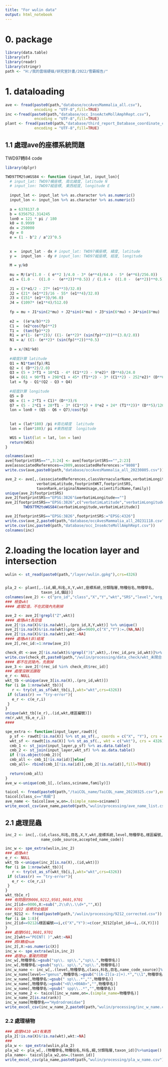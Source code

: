 ```yaml
---
title: "For wulin data"
output: html_notebook
---
```

# 0. package 
```r
library(data.table)
library(sf)
library(readr)
library(stringr)
path <- "H:/我的雲端硬碟/研究室計畫/2022/雪霸報告/"
```
# 1. dataloading

```r
ave <- fread(paste0(path,"database/occAvesMammalia_all.csv"),
             encoding = "UTF-8",fill=TRUE)
inc <-fread(paste0(path,"database/occ_InseActeMollAmphRept.csv"),
             encoding = "UTF-8",fill=TRUE)
plant <- fread(paste0(path,"database/third_report_Database_coordinate_corrected_20230615.csv"),
             encoding = "UTF-8",fill=TRUE)

```
## 1.1 處理ave的座標系統問題
TWD97轉84 code
```r
library(dplyr)

TWD97TM2toWGS84 <- function (input_lat, input_lon){  
  # input_lat: TWD97橫座標, 南北緯度, latitude N
  # input_lon: TWD97縱座標, 東西經度, longitude E
  
  input_lat <- input_lat %>% as.character %>% as.numeric()
  input_lon <- input_lon %>% as.character %>% as.numeric()
  
  a = 6378137.0
  b = 6356752.314245
  lon0 = 121 * pi / 180
  k0 = 0.9999
  dx = 250000
  dy = 0
  e = (1 - b^2 / a^2)^0.5
  
  
  x =  input_lat - dx # input_lat: TWD97橫座標, 緯度, latitude
  y =  input_lon - dy # input_lon: TWD97縱座標, 經度, longitude
  
  M = y/k0
  
  mu = M/(a*(1.0 - ( e**2 )/4.0 - 3* (e**4)/64.0 - 5* (e**6)/256.0))
  e1 = (1.0 -  ((1.0 -  (e**2))**0.5)) / (1.0 +  ((1.0 -  (e**2))**0.5))
  
  J1 = (3*e1/2 - 27* (e1**3)/32.0)
  J2 = (21* (e1**2)/16 - 55* (e1**4)/32.0)
  J3 = (151* (e1**3)/96.0)
  J4 = (1097* (e1**4)/512.0)
  
  fp = mu + J1*sin(2*mu) + J2*sin(4*mu) + J3*sin(6*mu) + J4*sin(8*mu)
  
  e2 =  ((e*a/b)**2)
  C1 =  (e2*cos(fp)**2)
  T1 =  (tan(fp)**2)
  R1 = a*(1- (e**2))/ ((1- (e**2)* (sin(fp)**2))**(3.0/2.0))
  N1 = a/ ((1- (e**2)* (sin(fp)**2))**0.5)
  
  D = x/(N1*k0)
  
  #緯度計算 latitude
  Q1 = N1*tan(fp)/R1
  Q2 = ( (D**2)/2.0)
  Q3 = (5 + 3*T1 + 10*C1 - 4* (C1**2) - 9*e2)* (D**4)/24.0
  Q4 = (61 + 90*T1 + 298*C1 + 45* (T1**2) - 3* (C1**2) - 252*e2)* (D**6)/720.0
  lat = fp - Q1*(Q2 - Q3 + Q4)
  
  #經度計算 longitude
  Q5 = D
  Q6 = (1 + 2*T1 + C1)* (D**3)/6
  Q7 = (5 - 2*C1 + 28*T1 - 3* (C1**2) + 8*e2 + 24* (T1**2))* (D**5)/120.0
  lon = lon0 + (Q5 - Q6 + Q7)/cos(fp)
  
  
  lat = (lat*180) /pi #南北緯度  latitude 
  lon = (lon*180)/ pi #東西經度  longitude

  WGS = list(lat = lat, lon = lon)
  return(WGS)
}
```

```r
colnames(ave)
ave[footprintSRS=="",3:24] <- ave[footprintSRS=="",2:23]
ave[associatedReferences==2009,associatedReferences:="9808"]
write.csv(ave,paste0(path,"database/occAvesMammalia_all_20230805.csv"))

ave_2 <- ave[,.(associatedReferences,classVernacularName,verbatimLongitude,
              verbatimLatitude,footprintWKT,footprintSRS,
              taxonRank,originalNameUsage,scientificName,family)]
unique(ave_2$footprintSRS)
ave_2[footprintSRS=="EPSG:3826"&verbatimLongitude==""]
ave_2[footprintSRS=="EPSG:3826",c("verbatimLatitude","verbatimLongitude"):=
        TWD97TM2toWGS84(verbatimLongitude,verbatimLatitude)] 

ave_2[footprintSRS=="EPSG:3826",footprintSRS:="EPSG:4326"]
write.csv(ave_2,paste0(path,"database/occAvesMammalia_all_20231118.csv"))
write.csv(inc,paste0(path,"database/occ_InseActeMollAmphRept.csv"))
colnames(inc)

```


# 2.loading the location layer and intersection
```r
wulin <- st_read(paste0(path,"/layer/wulin.gpkg"),crs=4326)


pla_2 <- plant[,.(id,綱,科名,X,Y,wkt,座標系統,分類階層,物種俗名,物種學名,
                taxon_id,備註)]
colnames(ave_2) <- c("pro_id","class","X","Y","wkt","SRS","level","org_name","sciname","family")
### 檢查wkt
#### 處理Z值，不在武陵內先刪掉

ave_2 <- ave_2[!grepl("Z",wkt)]
#### 處理wkt為空值
ave_2[!is.na(X)&!is.na(wkt),.(pro_id,X,Y,wkt)] %>% unique()
ave_2[!is.na(X)&!is.na(wkt)&pro_id==9609,c("X","Y"):=.(NA,NA)]
ave_2[!is.na(X)&!is.na(wkt),wkt:=NA] 
#### 處理wkt非)結尾
ave_2[,rec_id:=1:nrow(ave_2)]

check_dt <-ave_2[!is.na(wkt)&!grepl(")$",wkt),.(rec_id,pro_id,wkt)]%>% unique()
write.csv(check_dt,paste0(path,"/wulin/processing/data_check/wkt_未閉合.csv"))
#### 都不在武陵內，先刪掉
ave_3 <- ave_2[!(rec_id %in% check_dt$rec_id)]
### 處理沒辦法讀取
e_r <- NULL
wkt_tb <-unique(ave_3[is.na(X),.(pro_id,wkt)])
for (i in 1:nrow(wkt_tb)){
   r <- try(st_as_sf(wkt_tb[i,],wkt="wkt",crs=4326))
 if (class(r) == "try-error"){
   e_r <- c(e_r,i)
 }
}
unique(wkt_tb[(e_r),.(id,wkt,樣區編號)])
rm(r,wkt_tb,e_r,i)
####

spe_extra <- function(input_layer,rawdt){
  p_sf <- rawdt[!is.na(X)] %>% st_as_sf(., coords = c("X", "Y"), crs = 4326)
  wkt_sf <- rawdt[is.na(X)] %>% st_as_sf(., wkt = c("wkt"), crs = 4326)
  cmb_1 <- st_join(input_layer,p_sf) %>% as.data.table()
  cmb_2 <- st_join(input_layer,wkt_sf) %>% as.data.table()
  if (!is.object(cmb_2)){
  cmb_all <- cmb_1[!is.na(id)]}else{
  cmb_all<- rbind(cmb_1[!is.na(id)],cmb_2[!is.na(id)],fill=TRUE)}
  
  return(cmb_all)
}
ave_w <-unique(cmb_1[,.(class,sciname,family)])

taicol <- fread(paste0(path,"/taiCOL_name/TaiCOL_name_20230325.csv"),encoding = "UTF-8")
taicol[class_c=="鳥綱"]
ave_name <- taicol[ave_w,on=.(simple_name=sciname)]
write_excel_csv(ave_name,paste0(path,"wulin/processing/ave_name_list.csv"))
```
## 2.1 處理昆蟲

```r
inc_2 <- inc[,.(id,class,科名,目名,X,Y,wkt,座標系統,level,物種學名,樣區編號,
                name_code_source,accepted_name_code)]

inc_w <- spe_extra(wulin,inc_2)
### 處理wkt
e_r <- NULL
wkt_tb <-unique(inc_2[is.na(X),.(id,wkt)])
for (i in 1:nrow(wkt_tb)){
   r <- try(st_as_sf(wkt_tb[i,],wkt="wkt",crs=4326))
 if (class(r) == "try-error"){
   e_r <- c(e_r,i)
 }
}
wkt_tb[e_r]
### 有問題的9006,9212,9501,9601,9701
inc_2[id==9006,X:=sub(",2\\d\\.\\d+","",X)]
### 9212 座標完全錯誤
cor_9212 <- fread(paste0(path,"/wulin/processing/9212_corrected.csv"))
for (i in 1:8){
inc_2[id==9212&樣區編號==i,c("X","Y"):=c(cor_9212[plot_id==i,.(X,Y)])]
}
### 處理9501,9601,9701
inc_2[wkt=="POINT( )",wkt:=NA]
### 將X轉成num
inc_2[,X:=as.numeric(X)]
inc_w <- spe_extra(wulin,inc_2)
### 處理sp.重複的問題
inc_w[,物種學名:=gsub("sp\\. sp\\.","sp\\.",物種學名)]
inc_w[,物種學名:=gsub("sp\\. sp\\.","sp\\.",物種學名)]
inc_w_name <- inc_w[,.(level,物種學名,class,科名,目名,name_code_source)]%>% unique()
inc_w_name[level=="genus",物種學名:=gsub("([A-Z][a-z]+).*","\\1",物種學名)]
inc_w_name[,物種學名:=gsub(" sp\\..*","",物種學名)]
inc_w_name[,物種學名:=gsub("<U\\+00A0>","",物種學名)]
inc_w_name[,物種學名:=gsub(" spp\\..*","",物種學名)]
inc_w_name_2 <- taicol[inc_w_name,on=.(simple_name=物種學名)]
inc_w_name_2[is.na(rank)]
inc_w_name[物種學名=="Hydrodromidae"]
write_excel_csv(inc_w_name_2,paste0(path,"wulin/processing/inc_w_name.csv"))
```

### 2.2 處理植物
```r
### 處理9410 wkt有東西
pla_2[!is.na(X)&!is.na(wkt),wkt:=NA]
###
pla_w <- spe_extra(wulin,pla_2) 
pla_w2 <- pla_w[,.(物種學名,物種俗名,科名,綱,分類階層,taxon_id)]%>%unique()
pla_name<- taicol[pla_w2,on=.(taxon_id)]
write_excel_csv(pla_name,paste0(path,"wulin/processing/pla_w_name.csv"))
```

